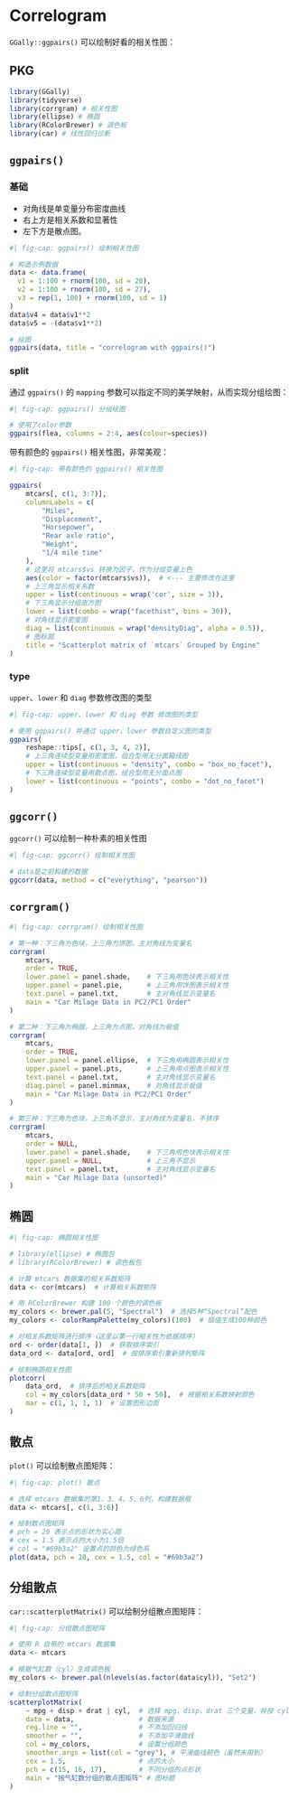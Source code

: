 # Correlogram {#sec-correlogram}

`GGally::ggpairs()` 可以绘制好看的相关性图：

## PKG

```r
library(GGally)
library(tidyverse)
library(corrgram) # 相关性图
library(ellipse) # 椭圆
library(RColorBrewer) # 调色板
library(car) # 线性回归诊断
```


## `ggpairs()`

### 基础

- 对角线是单变量分布密度曲线
- 右上方是相关系数和显著性
- 左下方是散点图。

```r
#| fig-cap: ggpairs() 绘制相关性图

# 构造示例数据
data <- data.frame(
  v1 = 1:100 + rnorm(100, sd = 20),
  v2 = 1:100 + rnorm(100, sd = 27),
  v3 = rep(1, 100) + rnorm(100, sd = 1)
)
data$v4 = data$v1**2
data$v5 = -(data$v1**2)

# 绘图
ggpairs(data, title = "correlogram with ggpairs()")
```

### split

通过 `ggpairs()` 的 `mapping` 参数可以指定不同的美学映射，从而实现分组绘图：

```r
#| fig-cap: ggpairs() 分组绘图

# 使用了color参数
ggpairs(flea, columns = 2:4, aes(colour=species)) 
```

带有颜色的 `ggpairs()` 相关性图，非常美观：

```r
#| fig-cap: 带有颜色的 ggpairs() 相关性图

ggpairs(
    mtcars[, c(1, 3:7)],
    columnLabels = c(
        "Miles",
        "Displacement",
        "Horsepower",
        "Rear axle ratio",
        "Weight",
        "1/4 mile time"
    ),
    # 这里将 mtcars$vs 转换为因子，作为分组变量上色
    aes(color = factor(mtcars$vs)),  # <--- 主要修改在这里
    # 上三角显示相关系数
    upper = list(continuous = wrap('cor', size = 3)),
    # 下三角显示分组直方图
    lower = list(combo = wrap("facethist", bins = 30)),
    # 对角线显示密度图
    diag = list(continuous = wrap("densityDiag", alpha = 0.5)),
    # 图标题
    title = "Scatterplot matrix of `mtcars` Grouped by Engine"
)
```

### type

`upper`、`lower` 和 `diag` 参数修改图的类型

```r
#| fig-cap: upper、lower 和 diag 参数 修改图的类型

# 使用 ggpairs() 并通过 upper、lower 参数自定义图的类型
ggpairs(
    reshape::tips[, c(1, 3, 4, 2)],
    # 上三角连续型变量用密度图，组合型用无分面箱线图
    upper = list(continuous = "density", combo = "box_no_facet"),
    # 下三角连续型变量用散点图，组合型用无分面点图
    lower = list(continuous = "points", combo = "dot_no_facet")
)

```

## `ggcorr()`

`ggcorr()` 可以绘制一种朴素的相关性图

```r
#| fig-cap: ggcorr() 绘制相关性图

# data是之前构建的数据
ggcorr(data, method = c("everything", "pearson"))
```

## `corrgram()`

```r
#| fig-cap: corrgram() 绘制相关性图

# 第一种：下三角为色块，上三角为饼图，主对角线为变量名
corrgram(
    mtcars, 
    order = TRUE, 
    lower.panel = panel.shade,    # 下三角用色块表示相关性
    upper.panel = panel.pie,      # 上三角用饼图表示相关性
    text.panel = panel.txt,       # 主对角线显示变量名
    main = "Car Milage Data in PC2/PC1 Order"
) 

# 第二种：下三角为椭圆，上三角为点图，对角线为极值
corrgram(
    mtcars, 
    order = TRUE, 
    lower.panel = panel.ellipse,  # 下三角用椭圆表示相关性
    upper.panel = panel.pts,      # 上三角用点图表示相关性
    text.panel = panel.txt,       # 主对角线显示变量名
    diag.panel = panel.minmax,    # 对角线显示极值
    main = "Car Milage Data in PC2/PC1 Order"
) 

# 第三种：下三角为色块，上三角不显示，主对角线为变量名，不排序
corrgram(
    mtcars, 
    order = NULL, 
    lower.panel = panel.shade,    # 下三角用色块表示相关性
    upper.panel = NULL,           # 上三角不显示
    text.panel = panel.txt,       # 主对角线显示变量名
    main = "Car Milage Data (unsorted)"
)
```


## 椭圆

```r
#| fig-cap: 椭圆相关性图

# library(ellipse) # 椭圆包
# library(RColorBrewer) # 调色板包

# 计算 mtcars 数据集的相关系数矩阵
data <- cor(mtcars)  # 计算相关系数矩阵

# 用 RColorBrewer 构建 100 个颜色的调色板
my_colors <- brewer.pal(5, "Spectral")  # 选择5种“Spectral”配色
my_colors <- colorRampPalette(my_colors)(100)  # 插值生成100种颜色

# 对相关系数矩阵进行排序（这里以第一行相关性为依据排序）
ord <- order(data[1, ])  # 获取排序索引
data_ord <- data[ord, ord]  # 按排序索引重新排列矩阵

# 绘制椭圆相关性图
plotcorr(
    data_ord,  # 排序后的相关系数矩阵
    col = my_colors[data_ord * 50 + 50],  # 根据相关系数映射颜色
    mar = c(1, 1, 1, 1)  # 设置图形边距
)
```

## 散点

`plot()` 可以绘制散点图矩阵：

```r
#| fig-cap: plot() 散点

# 选择 mtcars 数据集的第1、3、4、5、6列，构建数据框
data <- mtcars[, c(1, 3:6)]

# 绘制散点图矩阵
# pch = 20 表示点的形状为实心圆
# cex = 1.5 表示点的大小为1.5倍
# col = "#69b3a2" 设置点的颜色为绿色系
plot(data, pch = 20, cex = 1.5, col = "#69b3a2")
```

## 分组散点

`car::scatterplotMatrix()` 可以绘制分组散点图矩阵：

```r
#| fig-cap: 分组散点图矩阵

# 使用 R 自带的 mtcars 数据集
data <- mtcars

# 根据气缸数（cyl）生成调色板
my_colors <- brewer.pal(nlevels(as.factor(data$cyl)), "Set2")

# 绘制分组散点图矩阵
scatterplotMatrix(
    ~ mpg + disp + drat | cyl,  # 选择 mpg、disp、drat 三个变量，并按 cyl 分组
    data = data,                # 数据来源
    reg.line = "",              # 不添加回归线
    smoother = "",              # 不添加平滑曲线
    col = my_colors,            # 设置分组颜色
    smoother.args = list(col = "grey"), # 平滑曲线颜色（虽然未用到）
    cex = 1.5,                  # 点的大小
    pch = c(15, 16, 17),        # 不同分组的点形状
    main = "按气缸数分组的散点图矩阵" # 图标题
)

```
